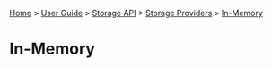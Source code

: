 [[Home]] > [[User Guide]] > [[UserGuide/Storage API|Storage API]] > [[UserGuide/Storage/Providers|Storage Providers]] > [[UserGuide/Storage/InMemory|In-Memory]]

= In-Memory =